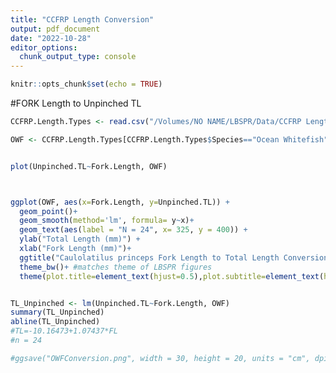 ```yaml
---
title: "CCFRP Length Conversion"
output: pdf_document
date: "2022-10-28"
editor_options: 
  chunk_output_type: console
---
```


```r
knitr::opts_chunk$set(echo = TRUE)
```

#FORK Length to Unpinched TL
```r
CCFRP.Length.Types <- read.csv("/Volumes/NO NAME/LBSPR/Data/CCFRP Length Types.csv")

OWF <- CCFRP.Length.Types[CCFRP.Length.Types$Species=="Ocean Whitefish", 3:7]


plot(Unpinched.TL~Fork.Length, OWF)



ggplot(OWF, aes(x=Fork.Length, y=Unpinched.TL)) +
  geom_point()+
  geom_smooth(method='lm', formula= y~x)+
  geom_text(aes(label = "N = 24", x= 325, y = 400)) + 
  ylab("Total Length (mm)") + 
  xlab("Fork Length (mm)")+
  ggtitle("Caulolatilus princeps Fork Length to Total Length Conversion")+
  theme_bw()+ #matches theme of LBSPR figures
  theme(plot.title=element_text(hjust=0.5),plot.subtitle=element_text(hjust=0.5))


TL_Unpinched <- lm(Unpinched.TL~Fork.Length, OWF)
summary(TL_Unpinched)
abline(TL_Unpinched)
#TL=-10.16473+1.07437*FL
#n = 24

#ggsave("OWFConversion.png", width = 30, height = 20, units = "cm", dpi = 500)
```
